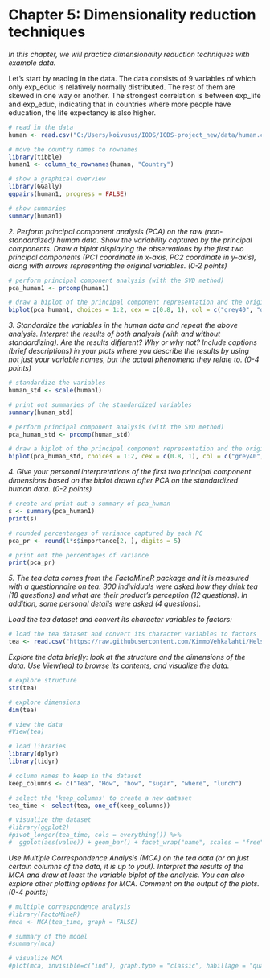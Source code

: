 # Chapter 5: Dimensionality reduction techniques

*In this chapter, we will practice dimensionality reduction techniques with example data.*

Let's start by reading in the data. The data consists of 9 variables of which only exp_educ is relatively normally distributed. The rest of them are skewed in one way or another. The strongest correlation is between exp_life and exp_educ, indicating that in countries where more people have education, the life expectancy is also higher.

```r
# read in the data 
human <- read.csv("C:/Users/koivusus/IODS/IODS-project_new/data/human.csv")

# move the country names to rownames 
library(tibble)
human1 <- column_to_rownames(human, "Country")

# show a graphical overview 
library(GGally) 
ggpairs(human1, progress = FALSE)

# show summaries 
summary(human1)
```

*2. Perform principal component analysis (PCA) on the raw (non-standardized) human data. Show the variability captured by the principal components. Draw a biplot displaying the observations by the first two principal components (PC1 coordinate in x-axis, PC2 coordinate in y-axis), along with arrows representing the original variables. (0-2 points)*

```r
# perform principal component analysis (with the SVD method)
pca_human1 <- prcomp(human1)

# draw a biplot of the principal component representation and the original variables
biplot(pca_human1, choices = 1:2, cex = c(0.8, 1), col = c("grey40", "deeppink2"))
```

*3. Standardize the variables in the human data and repeat the above analysis. Interpret the results of both analysis (with and without standardizing). Are the results different? Why or why not? Include captions (brief descriptions) in your plots where you describe the results by using not just your variable names, but the actual phenomena they relate to. (0-4 points)*

```r
# standardize the variables
human_std <- scale(human1)

# print out summaries of the standardized variables
summary(human_std)

# perform principal component analysis (with the SVD method)
pca_human_std <- prcomp(human_std)

# draw a biplot of the principal component representation and the original variables
biplot(pca_human_std, choices = 1:2, cex = c(0.8, 1), col = c("grey40", "deeppink2"))
```

*4. Give your personal interpretations of the first two principal component dimensions based on the biplot drawn after PCA on the standardized human data. (0-2 points)*

```r
# create and print out a summary of pca_human
s <- summary(pca_human1)
print(s)

# rounded percentanges of variance captured by each PC
pca_pr <- round(1*s$importance[2, ], digits = 5)

# print out the percentages of variance
print(pca_pr)
```

*5. The tea data comes from the FactoMineR package and it is measured with a questionnaire on tea: 300 individuals were asked how they drink tea (18 questions) and what are their product's perception (12 questions). In addition, some personal details were asked (4 questions).*

*Load the tea dataset and convert its character variables to factors:*

```r
# load the tea dataset and convert its character variables to factors 
tea <- read.csv("https://raw.githubusercontent.com/KimmoVehkalahti/Helsinki-Open-Data-Science/master/datasets/tea.csv", stringsAsFactors = TRUE)

```

*Explore the data briefly: look at the structure and the dimensions of the data. Use View(tea) to browse its contents, and visualize the data.*

```r
# explore structure 
str(tea)

# explore dimensions
dim(tea)

# view the data
#View(tea)

# load libraries 
library(dplyr)
library(tidyr)

# column names to keep in the dataset
keep_columns <- c("Tea", "How", "how", "sugar", "where", "lunch")

# select the 'keep_columns' to create a new dataset
tea_time <- select(tea, one_of(keep_columns))

# visualize the dataset
#library(ggplot2)
#pivot_longer(tea_time, cols = everything()) %>% 
#  ggplot(aes(value)) + geom_bar() + facet_wrap("name", scales = "free") + theme(axis.text.x = element_text(angle = 45, hjust = 1, #size = 8))
```

*Use Multiple Correspondence Analysis (MCA) on the tea data (or on just certain columns of the data, it is up to you!). Interpret the results of the MCA and draw at least the variable biplot of the analysis. You can also explore other plotting options for MCA. Comment on the output of the plots. (0-4 points)*

```r
# multiple correspondence analysis
#library(FactoMineR)
#mca <- MCA(tea_time, graph = FALSE)

# summary of the model
#summary(mca)

# visualize MCA
#plot(mca, invisible=c("ind"), graph.type = "classic", habillage = "quali")
```
